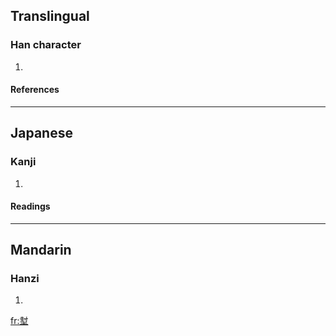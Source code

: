 ==Translingual==
===Han character===
{{Han char|rn=32|rad=土|as=09|sn=12|four=|canj=土戈土 (GIG), X土戈土 (XGIG)}}
# {{defn|Han}}
====References====
{{Han ref|kx=0234.240|dkj=05294|hdz=10459.130|uh=583C|ud=22588}}
----
==Japanese==
===Kanji===
{{ja-kanji|grade=|rs=土09}}
# {{defn|Japanese}} 
====Readings====
{{ja-readings|on=[[こう]] (kō), [[ごう]] (gō), [[ほう]] (hō), [[ふ]] (fu)|kun=}}
----
==Mandarin==
===Hanzi===
{{cmn-hanzi|pin=[[fēng]] ([[feng1]])|wg=feng<sup>1</sup>}}
# {{defn|Mandarin}}

[[fr:堼]]